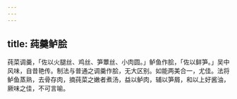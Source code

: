 ```yaml
---
---
---
```

title: 莼羹鲈脍
---



莼菜调羹，「佐以火腿丝、鸡丝、笋蕈丝、小肉圆。」鲈鱼作脍，「佐以鲜笋。」吴中风味，自昔艳传。制法与普通之调羹作脍，无大区别。如能两美合一，尤佳。法将鲈鱼蒸熟，去骨存肉，摘莼菜之嫩者煮汤，益以鲈肉，辅以笋屑，和以上好酱油，厥味之佳，不可言喻。